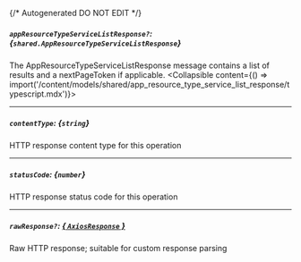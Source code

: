 {/* Autogenerated DO NOT EDIT  */}

##### `appResourceTypeServiceListResponse?`: *{`shared.AppResourceTypeServiceListResponse`}*
The AppResourceTypeServiceListResponse message contains a list of results and a nextPageToken if applicable.
<Collapsible content={() => import('/content/models/shared/app_resource_type_service_list_response/typescript.mdx')}>
</Collapsible>

---
##### `contentType`: *{`string`}*
HTTP response content type for this operation

---
##### `statusCode`: *{`number`}*
HTTP response status code for this operation

---
##### `rawResponse?`: [*{ `AxiosResponse` }*](https://axios-http.com/docs/res_schema)
Raw HTTP response; suitable for custom response parsing

